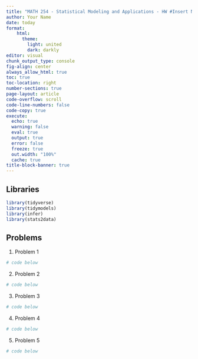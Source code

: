 ```yaml
---
title: "MATH 254 - Statistical Modeling and Applications - HW #Insert Number"
author: Your Name
date: today
format: 
    html:
      theme: 
        light: united
        dark: darkly
editor: visual
chunk_output_type: console
fig-align: center
always_allow_html: true
toc: true
toc-location: right
number-sections: true
page-layout: article
code-overflow: scroll
code-line-numbers: false
code-copy: true
execute:
  echo: true
  warning: false
  eval: true
  output: true
  error: false
  freeze: true
  out.width: "100%"
  cache: true
title-block-banner: true
---
```


## Libraries

```r
library(tidyverse)
library(tidymodels)
library(infer)
library(stats2data)
```



## Problems 

1. Problem 1

```r
# code below

```

2. Problem 2

```r
# code below

```

3. Problem 3

```r
# code below

```

4. Problem 4

```r
# code below

```

5. Problem 5

```r
# code below

```

